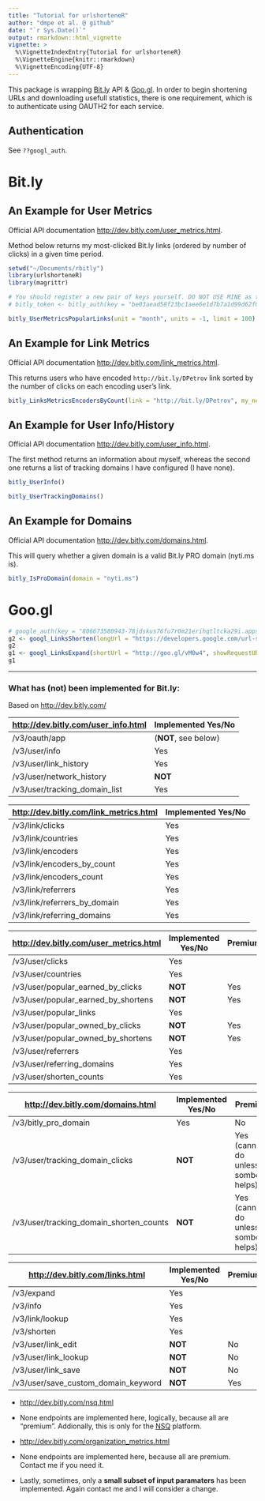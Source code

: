 ```yaml
---
title: "Tutorial for urlshorteneR"
author: "dmpe et al. @ github"
date: "`r Sys.Date()`"
output: rmarkdown::html_vignette
vignette: >
  %\VignetteIndexEntry{Tutorial for urlshorteneR}
  %\VignetteEngine{knitr::rmarkdown}
  %\VignetteEncoding{UTF-8}
---
```

  
This package is wrapping [Bit.ly](https://www.bitly.com) API & [Goo.gl](https://goo.gl). In order to begin shortening URLs and downloading usefull statistics, there is one requirement, which is to authenticate using OAUTH2 for each service. 
  
## Authentication

See `??googl_auth`.
  
# Bit.ly
  
## An Example for User Metrics
  
Official API documentation <http://dev.bitly.com/user_metrics.html>.
  
Method below returns my most-clicked Bit.ly links (ordered by number of clicks) in a given time period.
  
```r
setwd("~/Documents/rbitly")
library(urlshorteneR)
library(magrittr)

# You should register a new pair of keys yourself. DO NOT USE MINE as this may not work. 
# bitly_token <- bitly_auth(key = "be03aead58f23bc1aee6e1d7b7a1d99d62f0ede8", secret = "b7e4abaf8b26ec4daa92b1e64502736f5cd78899")

bitly_UserMetricsPopularLinks(unit = "month", units = -1, limit = 100)
```


## An Example for Link Metrics

Official API documentation <http://dev.bitly.com/link_metrics.html>.

This returns users who have encoded `http://bit.ly/DPetrov` link sorted by the number of clicks on each encoding user's link.

```r
bitly_LinksMetricsEncodersByCount(link = "http://bit.ly/DPetrov", my_network = "false", limit = 100)
```


## An Example for User Info/History

Official API documentation <http://dev.bitly.com/user_info.html>. 

The first method returns an information about myself, whereas the second one returns a list of tracking domains I have configured (I have none).

```r
bitly_UserInfo()

bitly_UserTrackingDomains()
```


## An Example for Domains

Official API documentation <http://dev.bitly.com/domains.html>. 

This will query whether a given domain is a valid Bit.ly PRO domain (nyti.ms is). 

```r
bitly_IsProDomain(domain = "nyti.ms")
```

# Goo.gl

```r
# google_auth(key = "806673580943-78jdskus76fu7r0m21erihqtltcka29i.apps.googleusercontent.com", secret = "qItL-PZnm8GFxUOYM0zPVr_t")
g2 <- googl_LinksShorten(longUrl = "https://developers.google.com/url-shortener/v1/url/insert")
g2
g1 <- googl_LinksExpand(shortUrl = "http://goo.gl/vM0w4", showRequestURL = F)
g1
```


-------------

### What has (not) been implemented for Bit.ly:

Based on <http://dev.bitly.com/>

<http://dev.bitly.com/user_info.html>  | Implemented Yes/No
------------- | -------------
/v3/oauth/app  | (**NOT**, see below)
/v3/user/info  | Yes
/v3/user/link_history | Yes
/v3/user/network_history  | **NOT**
/v3/user/tracking_domain_list  | Yes

<http://dev.bitly.com/link_metrics.html>  | Implemented Yes/No
------------- | -------------
/v3/link/clicks  | Yes
/v3/link/countries  | Yes
/v3/link/encoders  | Yes
/v3/link/encoders_by_count  | Yes
/v3/link/encoders_count  | Yes
/v3/link/referrers  | Yes
/v3/link/referrers_by_domain  | Yes
/v3/link/referring_domains  | Yes


<http://dev.bitly.com/user_metrics.html> | Implemented Yes/No | Premium
------------- | ------------- | -------------
/v3/user/clicks  | Yes 
/v3/user/countries  | Yes 
/v3/user/popular_earned_by_clicks  | **NOT**  | Yes
/v3/user/popular_earned_by_shortens  | **NOT**  | Yes
/v3/user/popular_links  | Yes
/v3/user/popular_owned_by_clicks  | **NOT**  | Yes
/v3/user/popular_owned_by_shortens | **NOT**  | Yes
/v3/user/referrers  | Yes
/v3/user/referring_domains | Yes
/v3/user/shorten_counts | Yes


<http://dev.bitly.com/domains.html> | Implemented Yes/No | Premium
------------- | ------------- | -------------
/v3/bitly_pro_domain  | Yes | No
/v3/user/tracking_domain_clicks  | **NOT** | Yes (cannot do unless sombody helps)
/v3/user/tracking_domain_shorten_counts  | **NOT** | Yes (cannot do unless sombody helps)


<http://dev.bitly.com/links.html> | Implemented Yes/No | Premium
------------- | ------------- | -------------
/v3/expand  | Yes 
/v3/info  | Yes 
/v3/link/lookup  |  Yes
/v3/shorten  | Yes  
/v3/user/link_edit  | **NOT**  | No
/v3/user/link_lookup  | **NOT**  | No
/v3/user/link_save | **NOT**  | No
/v3/user/save_custom_domain_keyword | **NOT**  | Yes

- <http://dev.bitly.com/nsq.html>  
+ None endpoints are implemented here, logically, because all are "premium". Addionally, this is only for the [NSQ](http://nsq.io/) platform.

- <http://dev.bitly.com/organization_metrics.html>
+ None endpoints are implemented here, because all are premium. Contact me if you need it. 

- Lastly, sometimes, only a **small subset of input paramaters** has been implemented. Again contact me and I will consider a change. 

